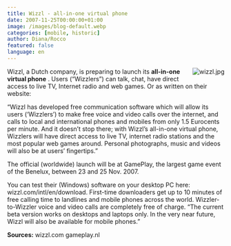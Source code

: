 ```yaml
---
title: Wizzl - all-in-one virtual phone
date: 2007-11-25T00:00:00+01:00
image: /images/blog-default.webp
categories: [mobile, historic]
author: Diana/Rocco
featured: false
language: en
---
```


<div class="entry-content">
<p style="margin: 0pt 0pt 10px 10px; float: right">
<img src="http://pavingways.com/wp-content/uploads/wizzl.thumbnail.jpg" alt="wizzl.jpg" />
</p>

 Wizzl, a Dutch company, is preparing to launch its **all-in-one virtual phone** . Users (“Wizzlers”) can talk, chat, have direct access to live TV, Internet radio and web games. Or as written on their website:



“Wizzl has developed free communication software which will allow its users (‘Wizzlers’) to make free voice and video calls over the internet, and calls to local and international phones and mobiles from only 1.5 Eurocents per minute. And it doesn’t stop there; with Wizzl’s all-in-one virtual phone, Wizzlers will have direct access to live TV, internet radio stations and the most popular web games around. Personal photographs, music and videos will also be at users’ fingertips.”



The official (worldwide) launch will be at GamePlay, the largest game event of the Benelux, between 23 and 25 Nov. 2007.



You can test their (Windows) software on your desktop PC here: wizzl.com/intl/en/download. First-time downloaders get up to 10 minutes of free calling time to landlines and mobile phones across the world. Wizzler-to-Wizzler voice and video calls are completely free of charge. “The current beta version works on desktops and laptops only. In the very near future, Wizzl will also be available for mobile phones.”

**Sources:** wizzl.comgameplay.nl
</div>

